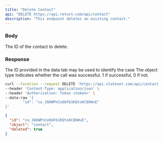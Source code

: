 ```yaml
---
title: "Delete Contact"
api: "DELETE https://api.return.com/api/contact"
description: "This endpoint deletes an existing contact."
---
```


### Body

<ParamField body="id" type="string">
  The ID of the contact to delete.
</ParamField>

### Response

<ResponseField name="id" type="string">
  The ID provided in the data tab may be used to identify the case
</ResponseField>

<ResponseField name="object" type="string">
  The object type
</ResponseField>

<ResponseField name="success" type="number">
  Indicates whether the call was successful. 1 if successful, 0 if not.
</ResponseField>

<RequestExample>

```bash cURL
curl --location --request DELETE 'https://api.stateset.com/api/contact' \
--header 'Content-Type: application/json' \
--header 'Authorization: Token <token>' \
--data-raw '{
		"id": "co_1NXWPnCo6bFb1KQto6C8OWvE"
}'
```

</RequestExample>

<ResponseExample>

```json Response
{
  "id": "co_1NXWPnCo6bFb1KQto6C8OWvE",
  "object": "contact",
  "deleted": true
}
```

</ResponseExample>
